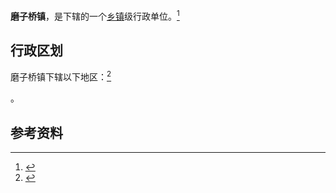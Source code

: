 {{中国乡级行政区|61/07/23/108/000}}

'''磨子桥镇'''，是{{PRC admin/fullname|61/07/23/108/000|3}}下辖的一个[[乡镇|乡镇]]级行政单位。<ref>{{PRC admin/ref sgc|{{PRC admin/parent|61/07/23/108/000}}}}</ref>

== 行政区划 ==

磨子桥镇下辖以下地区：<ref>{{PRC admin/ref sgc|61/07/23/108/000}}</ref>

{{PRC admin/children|61/07/23/108/000}}。

== 参考资料 ==

{{reflist}}

{{行政区划小作品}}
{{PRC admin/navcat|61/07/23/108/000}}